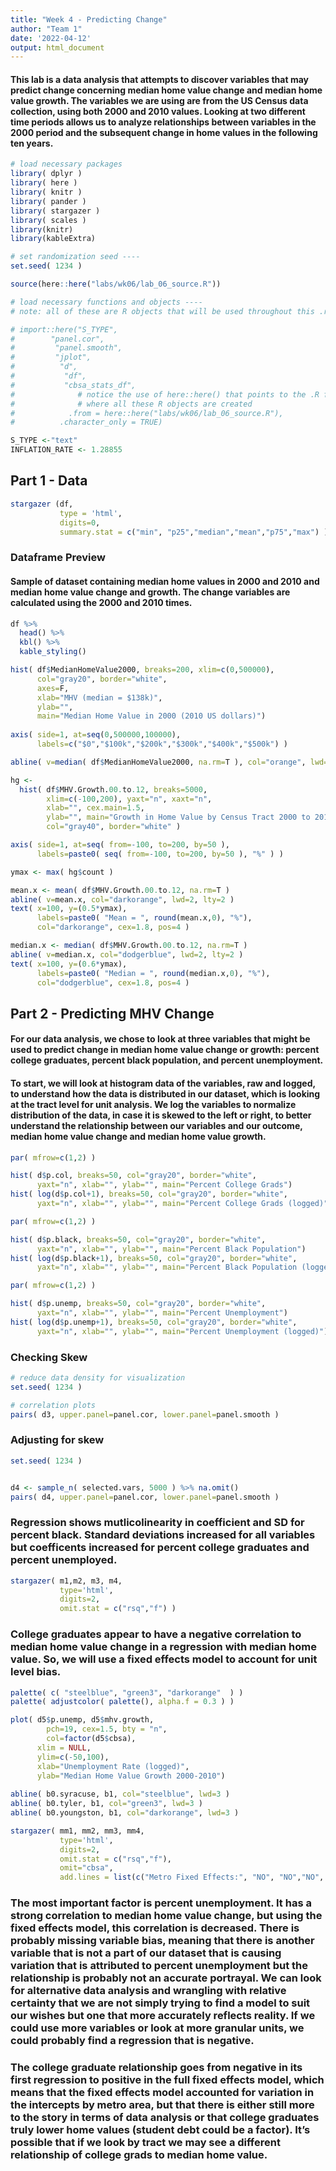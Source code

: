 ```yaml
---
title: "Week 4 - Predicting Change"
author: "Team 1"
date: '2022-04-12'
output: html_document
---
```


#### This lab is a data analysis that attempts to discover variables that may predict change concerning median home value change and median home value growth. The variables we are using are from the US Census data collection, using both 2000 and 2010 values. Looking at two different time periods allows us to analyze relationships between variables in the 2000 period and the subsequent change in home values in the following ten years. 

```r
# load necessary packages
library( dplyr )
library( here )
library( knitr )
library( pander )
library( stargazer )
library( scales )
library(knitr)
library(kableExtra)

# set randomization seed ----
set.seed( 1234 )

source(here::here("labs/wk06/lab_06_source.R"))

# load necessary functions and objects ----
# note: all of these are R objects that will be used throughout this .rmd file

# import::here("S_TYPE",
#        "panel.cor",
#         "panel.smooth",
#         "jplot",
#          "d",
#           "df",
#           "cbsa_stats_df",
#              # notice the use of here::here() that points to the .R file
#              # where all these R objects are created
#            .from = here::here("labs/wk06/lab_06_source.R"),
#          .character_only = TRUE)

S_TYPE <-"text"
INFLATION_RATE <- 1.28855 
```


## Part 1 - Data

```r
stargazer (df, 
           type = 'html', 
           digits=0, 
           summary.stat = c("min", "p25","median","mean","p75","max") )
```

### Dataframe Preview

#### Sample of dataset containing median home values in 2000 and 2010 and median home value change and growth. The change variables are calculated using the 2000 and 2010 times. 

```r
df %>%
  head() %>%
  kbl() %>%
  kable_styling()

```



```r
hist( df$MedianHomeValue2000, breaks=200, xlim=c(0,500000), 
      col="gray20", border="white",
      axes=F, 
      xlab="MHV (median = $138k)",
      ylab="",
      main="Median Home Value in 2000 (2010 US dollars)")
      
axis( side=1, at=seq(0,500000,100000),
      labels=c("$0","$100k","$200k","$300k","$400k","$500k") )

abline( v=median( df$MedianHomeValue2000, na.rm=T ), col="orange", lwd=3 )

```

```r
hg <-
  hist( df$MHV.Growth.00.to.12, breaks=5000,
        xlim=c(-100,200), yaxt="n", xaxt="n",
        xlab="", cex.main=1.5,
        ylab="", main="Growth in Home Value by Census Tract 2000 to 2010",
        col="gray40", border="white" )

axis( side=1, at=seq( from=-100, to=200, by=50 ),
      labels=paste0( seq( from=-100, to=200, by=50 ), "%" ) )

ymax <- max( hg$count )

mean.x <- mean( df$MHV.Growth.00.to.12, na.rm=T )
abline( v=mean.x, col="darkorange", lwd=2, lty=2 )
text( x=100, y=(0.5*ymax),
      labels=paste0( "Mean = ", round(mean.x,0), "%"),
      col="darkorange", cex=1.8, pos=4 )

median.x <- median( df$MHV.Growth.00.to.12, na.rm=T )
abline( v=median.x, col="dodgerblue", lwd=2, lty=2 )
text( x=100, y=(0.6*ymax),
      labels=paste0( "Median = ", round(median.x,0), "%"),
      col="dodgerblue", cex=1.8, pos=4 )
```

## Part 2 - Predicting MHV Change

#### For our data analysis, we chose to look at three variables that might be used to predict change in median home value change or growth: percent college graduates, percent black population, and percent unemployment. 

#### To start, we will look at histogram data of the variables, raw and logged, to understand how the data is distributed in our dataset, which is looking at the tract level for unit analysis. We log the variables to normalize distribution of the data, in case it is skewed to the left or right, to better understand the relationship between our variables and our outcome, median home value change  and median home value growth. 


```r
par( mfrow=c(1,2) )

hist( d$p.col, breaks=50, col="gray20", border="white",
      yaxt="n", xlab="", ylab="", main="Percent College Grads")
hist( log(d$p.col+1), breaks=50, col="gray20", border="white",
      yaxt="n", xlab="", ylab="", main="Percent College Grads (logged)")
```
```r
par( mfrow=c(1,2) )

hist( d$p.black, breaks=50, col="gray20", border="white",
      yaxt="n", xlab="", ylab="", main="Percent Black Population")
hist( log(d$p.black+1), breaks=50, col="gray20", border="white",
      yaxt="n", xlab="", ylab="", main="Percent Black Population (logged)")
```



```r
par( mfrow=c(1,2) )

hist( d$p.unemp, breaks=50, col="gray20", border="white",
      yaxt="n", xlab="", ylab="", main="Percent Unemployment")
hist( log(d$p.unemp+1), breaks=50, col="gray20", border="white",
      yaxt="n", xlab="", ylab="", main="Percent Unemployment (logged)")
```

### Checking Skew

```r

# reduce data density for visualization
set.seed( 1234 )

# correlation plots
pairs( d3, upper.panel=panel.cor, lower.panel=panel.smooth )
```


### Adjusting for skew

```r

set.seed( 1234 )


d4 <- sample_n( selected.vars, 5000 ) %>% na.omit()
pairs( d4, upper.panel=panel.cor, lower.panel=panel.smooth )

```


### Regression shows mutlicolinearity in coefficient and SD for percent black. Standard deviations increased for all variables but coefficents increased for percent college graduates and percent unemployed.


```r

stargazer( m1,m2, m3, m4, 
           type='html', 
           digits=2,
           omit.stat = c("rsq","f") )

```

### College graduates appear to have a negative correlation to median home value change in a regression with median home value. So, we will use a fixed effects model to account for unit level bias. 


```r
palette( c( "steelblue", "green3", "darkorange"  ) )
palette( adjustcolor( palette(), alpha.f = 0.3 ) )

plot( d5$p.unemp, d5$mhv.growth,
        pch=19, cex=1.5, bty = "n",  
        col=factor(d5$cbsa),
      xlim = NULL,
      ylim=c(-50,100),
      xlab="Unemployment Rate (logged)",
      ylab="Median Home Value Growth 2000-2010")
          
abline( b0.syracuse, b1, col="steelblue", lwd=3 )
abline( b0.tyler, b1, col="green3", lwd=3 )
abline( b0.youngston, b1, col="darkorange", lwd=3 )
```



```r

stargazer( mm1, mm2, mm3, mm4,
           type='html',
           digits=2,
           omit.stat = c("rsq","f"),
           omit="cbsa",
           add.lines = list(c("Metro Fixed Effects:", "NO", "NO","NO", "YES")) )
```


### The most important factor is percent unemployment. It has a strong correlation to median home value change, but using the fixed effects model, this correlation is decreased. There is probably missing variable bias, meaning that there is another variable that is not a part of our dataset that is causing variation that is attributed to percent unemployment but the relationship is probably not an accurate portrayal. We can look for alternative data analysis and wrangling with relative certainty that we are not simply trying to find a model to suit our wishes but one that more accurately reflects reality. If we could use more variables or look at more granular units, we could probably find a regression that is negative. 


### The college graduate relationship goes from negative in its first regression to positive in the full fixed effects model, which means that the fixed effects model accounted for variation in the intercepts by metro area, but that there is either still more to the story in terms of data analysis or that college graduates truly lower home values (student debt could be a factor). It's possible that if we look by tract we may see a different relationship of college grads to median home value.